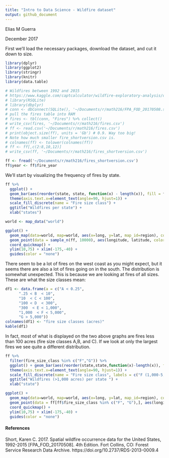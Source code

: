 ```yaml
---
title: "Intro to Data Science - Wildfire dataset"
output: github_document
---
```


Elias M Guerra

December 2017

First we'll load the necessary packages, download the dataset, and cut it down to size. 

```r
library(dplyr)
library(ggplot2)
library(stringr)
library(knitr)
library(data.table)

# Wildfires between 1992 and 2015
# https://www.kaggle.com/captcalculator/wildfire-exploratory-analysis/data
# library(RSQLite)
# library(dbplyr)
# conn <- dbConnect(SQLite(), '~/Documents/r/math216/FPA_FOD_20170508.sqlite')
# pull the fires table into RAM
# fires <- tbl(conn, "Fires") %>% collect()
# write_csv(fires, '~/Documents/r/math216/fires.csv')
# ff <- read.csv('~/Documents/r/math216/fires.csv')
# print(object.size(ff), units = 'Gb') # 0.9. Way too big! 
# Note how much smaller fire_shortversion.csv is.
# colnames(ff) <- tolower(colnames(ff))
# ff <- ff[,c(2:8,10,12)]
# write_csv(ff, '~/Documents/r/math216/fires_shortversion.csv')

ff <- fread('~/Documents/r/math216/fires_shortversion.csv')
ff$year <- ff$fire_year
```

We'll start by visualizing the frequency of fires by state. 

```r
ff %>%
  ggplot() + 
  geom_bar(aes(reorder(state, state, function(x) - length(x)), fill = fire_size_class )) +
  theme(axis.text.x=element_text(angle=90, hjust=1)) +
  scale_fill_discrete(name = "Fire size class") +
  ggtitle("Wildfires per state") +
  xlab("states")

world <- map_data("world")

ggplot() + 
  geom_map(data=world, map=world, aes(x=long, y=lat, map_id=region), color="white", size=0.05, alpha=1/4) + 
  geom_point(data = sample_n(ff, 10000), aes(longitude, latitude, color = fire_size_class), alpha = .1) +
  coord_quickmap() +
  ylim(10,75) + xlim(-175,-40) +
  guides(color = "none")
```

There seem to be a lot of fires on the west coast as you might expect, but it seems there are also a lot of fires going on in the south. The distribution is somewhat unexpected. This is because we are looking at fires of all sizes. These are what the size classes mean:

```r
df1 <- data.frame(a = c("A < 0.25",
      ".25 < B  < 10",
      "10  < C < 100",
      "100 < D  < 300",
      "300  < E < 1,000",
      "1,000  < F < 5,000",
      "G > 5,000"))
colnames(df1) <- "fire size classes (acres)"
kable(df1)
```

In fact, most of what is displayed on the two above graphs are fires less than 100 acres (fire size classes A,B, and C). If we look at only the largest fires we see quite a different distribution.

```r
ff %>%
  filter(fire_size_class %in% c("F","G")) %>%
  ggplot() + geom_bar(aes(reorder(state,state,function(x)-length(x)), fill = fire_size_class), color = "black") +
  theme(axis.text.x=element_text(angle=90, hjust=1)) +
  scale_fill_discrete(name = "Fire size class", labels = c("F (1,000-5,000 acres)", "G (>5,000 acres)")) +
  ggtitle("Wildfires (>1,000 acres) per state ") +
  xlab("state")

ggplot() +
  geom_map(data=world, map=world, aes(x=long, y=lat, map_id=region), color="white", size=0.05, alpha=1/4) +
  geom_point(data = ff[ff$fire_size_class %in% c("F", "G"),], aes(longitude, latitude, color = fire_size_class), alpha = .1) +
  coord_quickmap() +
  ylim(10,75) + xlim(-175,-40) +
  guides(color = "none")
```

#### References

Short, Karen C. 2017. Spatial wildfire occurrence data for the United States, 1992-2015 [FPA_FOD_20170508]. 4th Edition. Fort Collins, CO: Forest Service Research Data Archive. https://doi.org/10.2737/RDS-2013-0009.4
